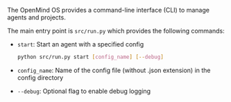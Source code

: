 
The OpenMind OS provides a command-line interface (CLI) to manage agents and projects. 

The main entry point is `src/run.py` which provides the following commands:

- `start`: Start an agent with a specified config
  ```bash Start an agent with a specified config
  python src/run.py start [config_name] [--debug]
  ```

- `config_name`: Name of the config file (without .json extension) in the config directory

- `--debug`: Optional flag to enable debug logging